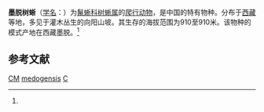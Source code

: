 {{Speciesbox
| name = 墨脱树蜥
| status = DD
| status_system = IUCN3.1
| image = 
| genus = Calotes
| species = medogensis
| authority = (Zhao et Li, 1984)<ref name='id4385'>{{cite web| url =http://www.bioinfo.cn/db05/BjdwSpecies.php?action=view&id=4385| title =墨脱树蜥| work =《中国动物物种编目数据库》| publisher =中国科学院微生物研究所| author =中国科学院动物研究所| accessdate =2009-04-11| deadurl =yes| archiveurl =https://web.archive.org/web/20160305052111/http://www.bioinfo.cn/db05/BjdwSpecies.php?action=view&id=4385| archivedate =2016-03-05}}</ref>
| range_map = Calotes medogensis distribution.png
}}

'''墨脱树蜥'''（[[学名|学名]]：{{lang|la|''Calotes medogensis''}}）为[[鬣蜥科|鬣蜥科]][[树蜥属|树蜥属]]的[[爬行动物|爬行动物]]，是中国的特有物种。分布于[[西藏|西藏]]等地，多见于灌木丛生的向阳山坡。其生存的海拔范围为910至910米。该物种的模式产地在西藏墨脱。<ref name='id4385'/>

== 参考文献 ==
{{reflist}}

{{Wikispecies|Calotes medogensis}}
{{Taxonbar|from=Q2934385}}

[[Category:IUCN红色名录数据缺乏物种|CM]]
[[Category:树蜥属|medogensis]]
[[Category:中國特有爬行動物|C]]


{{蜥蜴小作品}}